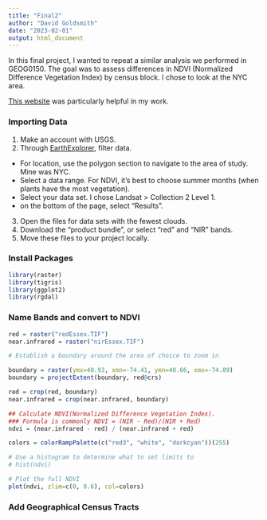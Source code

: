 ```yaml
---
title: "Final2"
author: "David Goldsmith"
date: "2023-02-01"
output: html_document
---
```


In this final project, I wanted to repeat a similar analysis we performed in GEOG0150. The goal was to assess differences in NDVI (Normalized Difference Vegetation Index) by census block. I chose to look at the NYC area.

[This website](https://michaelminn.net/tutorials/r-landsat/index.html) was particularly helpful in my work.

### Importing Data

1. Make an account with USGS.
2. Through [EarthExplorer](https://earthexplorer.usgs.gov/), filter data.
* For location, use the polygon section to navigate to the area of study. Mine was NYC.
* Select a data range. For NDVI, it's best to choose summer months (when plants have the most vegetation).
* Select your data set. I chose Landsat > Collection 2 Level 1.
* on the bottom of the page, select "Results".
3. Open the files for data sets with the fewest clouds.
4. Download the "product bundle", or select "red" and "NIR" bands.
5. Move these files to your project locally.

### Install Packages

```r
library(raster)
library(tigris)
library(ggplot2)
library(rgdal)
```

### Name Bands and convert to NDVI
```r
red = raster("redEssex.TIF")
near.infrared = raster("nirEssex.TIF")

# Establish a boundary around the area of choice to zoom in

boundary = raster(ymx=40.93, xmn=-74.41, ymn=40.66, xmx=-74.09)
boundary = projectExtent(boundary, red@crs)

red = crop(red, boundary)
near.infrared = crop(near.infrared, boundary)

## Calculate NDVI(Normalized Difference Vegetation Index). 
### Formula is commonly NDVI = (NIR - Red)/(NIR + Red)
ndvi = (near.infrared - red) / (near.infrared + red)

colors = colorRampPalette(c("red3", "white", "darkcyan"))(255)

# Use a histogram to determine what to set limits to
# hist(ndvi)

# Plot the full NDVI
plot(ndvi, zlim=c(0, 0.6), col=colors)

```
### Add Geographical Census Tracts
```r

```

